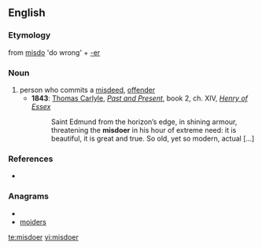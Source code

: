 ==English==

===Etymology===
from [[misdo]] 'do wrong' + [[-er]]

===Noun===
{{en-noun}}

# person who commits a [[misdeed]], [[offender]]
#*'''1843''': [[w:Thomas_Carlyle|Thomas Carlyle]], ''[[:w:Past and Present (book)|Past and Present]]'', book 2, ch. XIV, ''[[:w:Henry d'Essex|Henry of Essex]]''
#*: Saint Edmund from the horizon’s edge, in shining armour, threatening the '''misdoer''' in his hour of extreme need: it is beautiful, it is great and true. So old, yet so modern, actual […]

===References===
* {{R:Webster NCD 1967}}

===Anagrams===
* {{alphagram|deimors}}
* [[moiders#English|moiders]]

[[te:misdoer]]
[[vi:misdoer]]